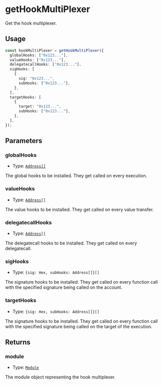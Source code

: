 # getHookMultiPlexer

Get the hook multiplexer.

## Usage

```typescript copy
const hookMultiPlexer = getHookMultiPlexer({
  globalHooks: ["0x123..."],
  valueHooks: ["0x123..."],
  delegatecallHooks: ["0x123..."],
  sigHooks: [
    {
      sig: "0x123...",
      subHooks: ["0x123..."],
    },
  ],
  targetHooks: [
    {
      target: "0x123...",
      subHooks: ["0x123..."],
    },
  ],
});
```

## Parameters

### globalHooks

- Type: [`Address[]`](https://viem.sh/docs/glossary/types#address)

The global hooks to be installed. They get called on every execution.

### valueHooks

- Type: [`Address[]`](https://viem.sh/docs/glossary/types#address)

The value hooks to be installed. They get called on every value transfer.

### delegatecallHooks

- Type: [`Address[]`](https://viem.sh/docs/glossary/types#address)

The delegatecall hooks to be installed. They get called on every delegatecall.

### sigHooks

- Type: `{sig: Hex, subHooks: Address[]}[]`

The signature hooks to be installed. They get called on every function call with the specified signature being called on the account.

### targetHooks

- Type: `{sig: Hex, subHooks: Address[]}[]`

The signature hooks to be installed. They get called on every function call with the specified signature being called on the target of the execution.

## Returns

### module

- Type: [`Module`](/module-sdk/glossary/types#module)

The module object representing the hook multiplexer.
